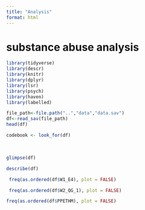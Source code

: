 ```yaml
---
title: "Analysis"
format: html
---
```


# substance abuse analysis

```r
library(tidyverse)
library(descr)
library(knitr)
library(dplyr)
library(lsr)
library(psych)
library(haven)
library(labelled)
```

```r
file_path<-file.path("..","data","data.sav")
df<-read_sav(file_path)
head(df)
```

```r
codebook <- look_for(df)

```

\

```r
glimpse(df)
```

```r
describe(df)
```

```r
 freq(as.ordered(df$W1_E4), plot = FALSE)
```

```r
 freq(as.ordered(df$W2_QG_1), plot = FALSE)
```

```r
freq(as.ordered(df$PPETHM), plot = FALSE)
```
